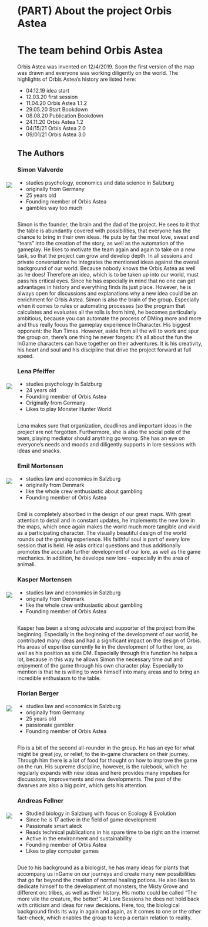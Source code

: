# (PART) About the project Orbis Astea {-}

# The team behind Orbis Astea {#Team}

Orbis Astea was invented on 12/4/2019. Soon the first version of the map was drawn and everyone was working diligently on the world.
The highlights of Orbis Astea's history are listed here:

* 04.12.19 idea start
* 12.03.20 first session
* 11.04.20 Orbis Astea 1.1.2
* 29.05.20 Start Bookdown
* 08.08.20 Publication Bookdown
* 24.11.20 Orbis Astea 1.2
* 04/15/21 Orbis Astea 2.0
* 09/01/21 Orbis Astea 3.0

## The Authors {-}
 
### Simon Valverde {-}

<div style="float:left;position: relative; right: 30px; top: -7px;">

![](Pictures/Team/Simon.jpg)

</div>

* studies psychology, economics and data science in Salzburg
* originally from Germany
* 25 years old
* Founding member of Orbis Astea
* gambles way too much

<div style="clear:both;"></div>

Simon is the founder, the brain and the dad of the project. He sees to it that the table is abundantly covered with possibilities, that everyone has the chance to bring in their own ideas. He puts by far the most love, sweat and "tears" into the creation of the story, as well as the automation of the gameplay. He likes to motivate the team again and again to take on a new task, so that the project can grow and develop depth.
In all sessions and private conversations he integrates the mentioned ideas against the overall background of our world. Because nobody knows the Orbis Astea as well as he does! Therefore an idea, which is to be taken up into our world, must pass his critical eyes. Since he has especially in mind that no one can get advantages in history and everything finds its just place. However, he is always open for discussions and explanations why a new idea could be an enrichment for Orbis Astea.
Simon is also the brain of the group. Especially when it comes to rules or automating processes (so the program that calculates and evaluates all the rolls is from him), he becomes particularly ambitious, because you can automate the process of DMing more and more and thus really focus the gameplay experience InCharacter. His biggest opponent: the Run Times.
However, aside from all the will to work and spur the group on, there's one thing he never forgets: it's all about the fun the InGame characters can have together on their adventures.
It is his creativity, his heart and soul and his discipline that drive the project forward at full speed.


### Lena Pfeiffer {-}

<div style= "float:left;position: relative; right: 30px; top: -7px;">

![](Pictures/Team/Lena3.jpg)

</div>

* studies psychology in Salzburg
* 24 years old
* Founding member of Orbis Astea
* Originally from Germany
* Likes to play Monster Hunter World

<div style="clear:both;"></div>

Lena makes sure that organization, deadlines and important ideas in the project are not forgotten. Furthermore, she is also the social pole of the team, playing mediator should anything go wrong. She has an eye on everyone's needs and moods and diligently supports in lore sessions with ideas and snacks.  


### Emil Mortensen {-}

<div style="float:left;position: relative; right: 30px; top: -7px;">

![](Pictures/Team/Emil.jpg)

</div>

* studies law and economics in Salzburg
* originally from Denmark
* like the whole crew enthusiastic about gambling
* Founding member of Orbis Astea

<div style="clear:both;"></div>

Emil is completely absorbed in the design of our great maps. With great attention to detail and in constant updates, he implements the new lore in the maps, which once again makes the world much more tangible and vivid as a participating character. The visually beautiful design of the world rounds out the gaming experience.
His faithful soul is part of every lore session that is held. He asks critical questions and thus additionally promotes the accurate further development of our lore, as well as the game mechanics. In addition, he develops new lore - especially in the area of animali.

### Kasper Mortensen {-}

<div style="float:left;position: relative; right: 30px; top: -7px;">

![](Pictures/Team/Kasper.jpg)

</div>

* studies law and economics in Salzburg
* originally from Denmark
* like the whole crew enthusiastic about gambling
* Founding member of Orbis Astea

<div style="clear:both;"></div>

Kasper has been a strong advocate and supporter of the project from the beginning. Especially in the beginning of the development of our world, he contributed many ideas and had a significant impact on the design of Orbis. His areas of expertise currently lie in the development of further lore, as well as his position as side DM. Especially through this function he helps a lot, because in this way he allows Simon the necessary time out and enjoyment of the game through his own character play. Especially to mention is that he is willing to work himself into many areas and to bring an incredible enthusiasm to the table.

### Florian Berger {-}

<div style="float:left;position: relative; right: 30px; top: -7px;">

![](Pictures/Team/Florian.jpeg)

</div>

* studies law and economics in Salzburg
* originally from Germany
* 25 years old
* passionate gambler
* Founding member of Orbis Astea

<div style="clear:both;"></div>

Flo is a bit of the second all-rounder in the group. He has an eye for what might be great joy, or relief, to the in-game characters on their journey. Through him there is a lot of food for thought on how to improve the game on the run.
His supreme discipline, however, is the rulebook, which he regularly expands with new ideas and here provides many impulses for discussions, improvements and new developments.
The past of the dwarves are also a big point, which gets his attention.


### Andreas Fellner {-}

<div style="float:left;position: relative; right: 30px; top: -7px;">

![](Pictures/Team/Andi.jpg)

</div>

* Studied biology in Salzburg with focus on Ecology & Evolution
* Since he is 17 active in the field of game development
* Passionate smart aleck
* Reads technical publications in his spare time to be right on the internet
* Active in the environment and sustainability
* Founding member of Orbis Astea
* Likes to play computer games


<div style="clear:both;"></div>

Due to his background as a biologist, he has many ideas for plants that accompany us inGame on our journeys and create many new possibilities that go far beyond the creation of normal healing potions. He also likes to dedicate himself to the development of monsters, the Misty Grove and different orc tribes, as well as their history. His motto could be called "The more vile the creature, the better!".
At Lore Sessions he does not hold back with criticism and ideas for new decisions. Here, too, the biological background finds its way in again and again, as it comes to one or the other fact-check, which enables the group to keep a certain relation to reality.
